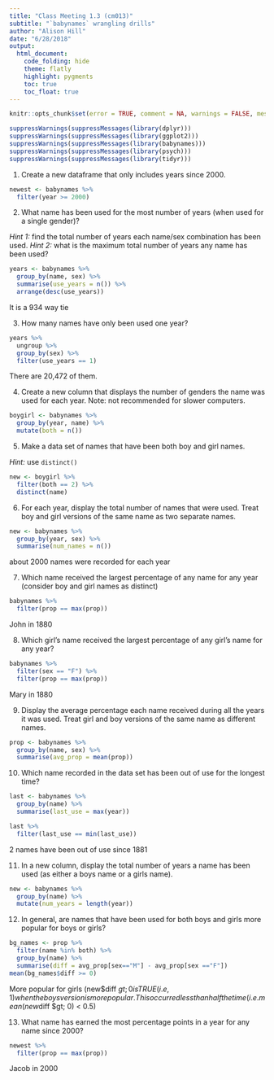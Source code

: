 ```yaml
---
title: "Class Meeting 1.3 (cm013)"
subtitle: "`babynames` wrangling drills"
author: "Alison Hill"
date: "6/28/2018"
output:
  html_document:
    code_folding: hide
    theme: flatly
    highlight: pygments
    toc: true
    toc_float: true
---
```



```r
knitr::opts_chunk$set(error = TRUE, comment = NA, warnings = FALSE, messages = FALSE, tidy = FALSE, cache = TRUE)
```

```r
suppressWarnings(suppressMessages(library(dplyr)))
suppressWarnings(suppressMessages(library(ggplot2)))
suppressWarnings(suppressMessages(library(babynames)))
suppressWarnings(suppressMessages(library(psych)))
suppressWarnings(suppressMessages(library(tidyr)))
```


1. Create a new dataframe that only includes years since 2000.
```r
newest <- babynames %>%
  filter(year >= 2000)
```

2. What name has been used for the most number of years (when used for a single gender)? 

_Hint 1:_ find the total number of years each name/sex combination has been used.
_Hint 2:_ what is the maximum total number of years any name has been used?

```r
years <- babynames %>%
  group_by(name, sex) %>%
  summarise(use_years = n()) %>% 
  arrange(desc(use_years))
```
It is a 934 way tie

3. How many names have only been used one year? 
```r
years %>%
  ungroup %>%
  group_by(sex) %>%
  filter(use_years == 1)
```
There are 20,472 of them.

4. Create a new column that displays the number of genders the name was used for each year. Note: not recommended for slower computers.

```r
boygirl <- babynames %>%
  group_by(year, name) %>%
  mutate(both = n())
```

5. Make a data set of names that have been both boy and girl names. 

_Hint:_ use `distinct()`

```r
new <- boygirl %>%
  filter(both == 2) %>%
  distinct(name)
```

6. For each year, display the total number of names that were used. Treat boy and girl versions of the same name as two separate names.

```r
new <- babynames %>%
  group_by(year, sex) %>%
  summarise(num_names = n())
```
about 2000 names were recorded for each year

7. Which name received the largest percentage of any name for any year (consider boy and girl names as distinct) 

```r
babynames %>%
  filter(prop == max(prop))
```
John in 1880

8. Which girl's name received the largest percentage of any girl's name for any year? 

```r
babynames %>%
  filter(sex == "F") %>%
  filter(prop == max(prop))
```
Mary in 1880

9. Display the average percentage each name received during all the years it was used. Treat girl and boy versions of the same name as different names. 

```r
prop <- babynames %>%
  group_by(name, sex) %>%
  summarise(avg_prop = mean(prop))
```

10. Which name recorded in the data set has been out of use for the longest time? 

```r
last <- babynames %>%
  group_by(name) %>%
  summarise(last_use = max(year)) 

last %>%
  filter(last_use == min(last_use))
```
2 names have been out of use since 1881

11. In a new column, display the total number of years a name has been used (as either a boys name or a girls name). 

```r
new <- babynames %>%
  group_by(name) %>%
  mutate(num_years = length(year))
```

12. In general, are names that have been used for both boys and girls more popular for boys or girls? 

```r
bg_names <- prop %>%
  filter(name %in% both) %>%
  group_by(name) %>%
  summarise(diff = avg_prop[sex=="M"] - avg_prop[sex =="F"])
mean(bg_names$diff >= 0)
```
More popular for girls (new$diff $gt; 0 is TRUE (i.e, 1) when the boys version is more popular. This occurred less than half the time (i.e. mean(new$diff $gt; 0) < 0.5)

13. What name has earned the most percentage points in a year for any name since 2000? 
```r
newest %>%
  filter(prop == max(prop))
```
Jacob in 2000
